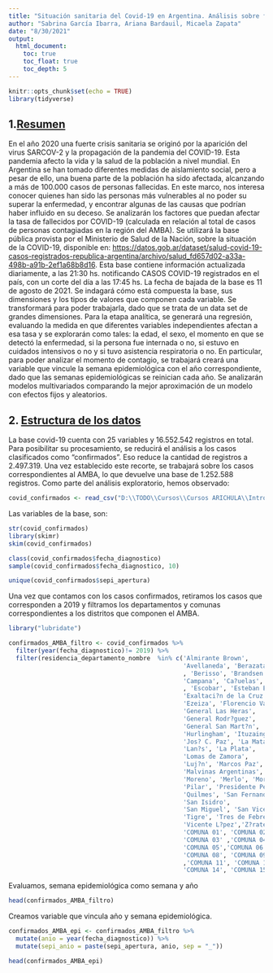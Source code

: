 ```yaml
---
title: "Situación sanitaria del Covid-19 en Argentina. Análisis sobre fallecidos de Covid-19 en AMBA"
author: "Sabrina García Ibarra, Ariana Bardauil, Micaela Zapata"
date: "8/30/2021"
output:
  html_document:
    toc: true
    toc_float: true
    toc_depth: 5
---
```


```r
knitr::opts_chunk$set(echo = TRUE)
library(tidyverse)
```

## 1.[**Resumen**]{.ul}

En el año 2020 una fuerte crisis sanitaria se originó por la aparición del virus SARCOV-2 y la propagación de la pandemia del COVID-19. Esta pandemia afecto la vida y la salud de la población a nivel mundial. En Argentina se han tomado diferentes medidas de aislamiento social, pero a pesar de ello, una buena parte de la población ha sido afectada, alcanzando a más de 100.000 casos de personas fallecidas.
En este marco, nos interesa conocer quienes han sido las personas más vulnerables al no poder su superar la enfermedad, y encontrar algunas de las causas que podrían haber influido en su deceso. Se analizarán los factores que puedan afectar la tasa de fallecidos por COVID-19 (calculada en relación al total de casos de personas contagiadas en la región del AMBA).
Se utilizará la base pública provista por el Ministerio de Salud de la Nación, sobre la situación de la COVID-19, disponible en: <https://datos.gob.ar/dataset/salud-covid-19-casos-registrados-republica-argentina/archivo/salud_fd657d02-a33a-498b-a91b-2ef1a68b8d16>. Esta base contiene información actualizada diariamente, a las 21:30 hs. notificando CASOS COVID-19 registrados en el país, con un corte del día a las 17:45 hs. La fecha de bajada de la base es 11 de agosto de 2021.
Se indagará cómo está compuesta la base, sus dimensiones y los tipos de valores que componen cada variable. Se transformará para poder trabajarla, dado que se trata de un data set de grandes dimensiones.
Para la etapa analítica, se generará una regresión, evaluando la medida en que diferentes variables independientes afectan a esa tasa y se explorarán como tales: la edad, el sexo, el momento en que se detectó la enfermedad, si la persona fue internada o no, si estuvo en cuidados intensivos o no y si tuvo asistencia respiratoria o no.
En particular, para poder analizar el momento de contagio, se trabajará creará una variable que vincule la semana epidemiológica con el año correspondiente, dado que las semanas epidemiológicas se reinician cada año.
Se analizarán modelos multivariados comparando la mejor aproximación de un modelo con efectos fijos y aleatorios.

## 2. [**Estructura de los datos**]{.ul}

La base covid-19 cuenta con 25 variables y 16.552.542 registros en total. Para posibilitar su procesamiento, se reducirá el análisis a los casos clasificados como "confirmados". Eso reduce la cantidad de registros a 2.497.319.
Una vez establecido este recorte, se trabajará sobre los casos correspondientes al AMBA, lo que devuelve una base de 1.252.588 registros.
Como parte del análisis exploratorio, hemos observado:

```r
covid_confirmados <- read_csv("D:\\TODO\\Cursos\\Cursos ARICHULA\\Introduccion a R Estadistica UNQ\\Trabajo final\\Covid19Casos.csv")
```

Las variables de la base, son:

```r
str(covid_confirmados)
library(skimr)
skim(covid_confirmados)

class(covid_confirmados$fecha_diagnostico)
sample(covid_confirmados$fecha_diagnostico, 10)

unique(covid_confirmados$sepi_apertura)
```

Una vez que contamos con los casos confirmados, retiramos los casos que corresponden a 2019 y filtramos los departamentos y comunas correspondientes a los distritos que componen el AMBA.

```r
library("lubridate")

confirmados_AMBA_filtro <- covid_confirmados %>% 
  filter(year(fecha_diagnostico)!= 2019) %>% 
  filter(residencia_departamento_nombre  %in% c('Almirante Brown', 
                                                'Avellaneda', 'Berazatagui'
                                                , 'Berisso', 'Brandsen', 
                                                'Campana', 'Ca?uelas', 'Ensenada'
                                                , 'Escobar', 'Esteban Echeverr?a',
                                                'Exaltaci?n de la Cruz', 
                                                'Ezeiza', 'Florencio Varela',
                                                'General Las Heras', 
                                                'General Rodr?guez', 
                                                'General San Mart?n', 
                                                'Hurlingham', 'Ituzaing?', 
                                                'Jos? C. Paz', 'La Matanza', 
                                                'Lan?s', 'La Plata', 
                                                'Lomas de Zamora', 
                                                'Luj?n', 'Marcos Paz',
                                                'Malvinas Argentinas',
                                                'Moreno', 'Merlo', 'Mor?n',
                                                'Pilar', 'Presidente Per?n',
                                                'Quilmes', 'San Fernando', 
                                                'San Isidro', 
                                                'San Miguel', 'San Vicente', 
                                                'Tigre', 'Tres de Febrero', 
                                                'Vicente L?pez','Z?rate',
                                                'COMUNA 01', 'COMUNA 02',  
                                                'COMUNA 03' ,'COMUNA 04',
                                                'COMUNA 05','COMUNA 06','COMUNA 07', 
                                                'COMUNA 08', 'COMUNA 09', 'COMUNA 10'
                                                ,'COMUNA 11', 'COMUNA 12', 'COMUNA 13',
                                                'COMUNA 14', 'COMUNA 15'))
```

Evaluamos, semana epidemiológica como semana y año

```r
head(confirmados_AMBA_filtro)
```

Creamos variable que vincula año y semana epidemiológica.

```r
confirmados_AMBA_epi <- confirmados_AMBA_filtro %>% 
  mutate(anio = year(fecha_diagnostico)) %>% 
  mutate(sepi_anio = paste(sepi_apertura, anio, sep = "_"))

head(confirmados_AMBA_epi)
```

